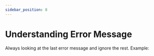 ```yaml
---
sidebar_position: 8
---
```


# Understanding Error Message

Always looking at the last error message and ignore the rest. Example:
